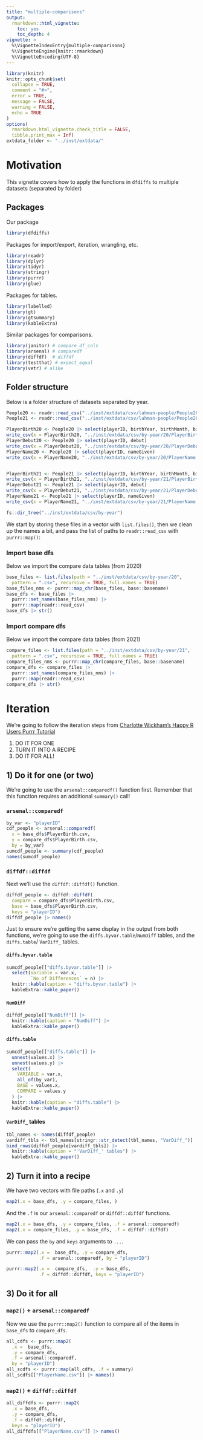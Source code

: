 ```yaml
---
title: "multiple-comparisons"
output: 
  rmarkdown::html_vignette:
    toc: yes
    toc_depth: 4
vignette: >
  %\VignetteIndexEntry{multiple-comparisons}
  %\VignetteEngine{knitr::rmarkdown}
  %\VignetteEncoding{UTF-8}
---
```


```r
library(knitr)
knitr::opts_chunk$set(
  collapse = TRUE,
  comment = "#>", 
  error = TRUE,
  message = FALSE,
  warning = FALSE,
  echo = TRUE
)
options(
  rmarkdown.html_vignette.check_title = FALSE,
  tibble.print_max = Inf)
extdata_folder <- "../inst/extdata/"
```

# Motivation 

This vignette covers how to apply the functions in `dfdiffs` to multiple datasets (separated by folder)

## Packages 

Our package

```r
library(dfdiffs)
```

Packages for import/export, iteration, wrangling, etc. 

```r
library(readr)
library(dplyr)
library(tidyr)
library(stringr)
library(purrr)
library(glue)
```

Packages for tables.

```r
library(labelled)
library(gt)
library(gtsummary)
library(kableExtra)
```

Similar packages for comparisons.

```r
library(janitor) # compare_df_cols
library(arsenal) # comparedf
library(diffdf)  # diffdf
library(testthat) # expect_equal
library(vetr) # alike
```

## Folder structure 

Below is a folder structure of datasets separated by year. 

```r
People20 <- readr::read_csv("../inst/extdata/csv/lahman-people/People2020.csv")
People21 <- readr::read_csv("../inst/extdata/csv/lahman-people/People2021.csv")

PlayerBirth20 <- People20 |> select(playerID, birthYear, birthMonth, birthDay)
write_csv(x = PlayerBirth20, "../inst/extdata/csv/by-year/20/PlayerBirth.csv")
PlayerDebut20 <- People20 |> select(playerID, debut)
write_csv(x = PlayerDebut20, "../inst/extdata/csv/by-year/20/PlayerDebut.csv")
PlayerName20 <- People20 |> select(playerID, nameGiven)
write_csv(x = PlayerName20, "../inst/extdata/csv/by-year/20/PlayerName.csv")


PlayerBirth21 <- People21 |> select(playerID, birthYear, birthMonth, birthDay)
write_csv(x = PlayerBirth21, "../inst/extdata/csv/by-year/21/PlayerBirth.csv")
PlayerDebut21 <- People21 |> select(playerID, debut)
write_csv(x = PlayerDebut21, "../inst/extdata/csv/by-year/21/PlayerDebut.csv")
PlayerName21 <- People21 |> select(playerID, nameGiven)
write_csv(x = PlayerName21, "../inst/extdata/csv/by-year/21/PlayerName.csv")
```

```r
fs::dir_tree("../inst/extdata/csv/by-year")
```

We start by storing these files in a vector with `list.files()`, then we clean up the names a bit, and pass the list of paths to `readr::read_csv` with `purrr::map()`:

### Import base dfs

Below we import the compare data tables (from 2020)

```r
base_files <- list.files(path = "../inst/extdata/csv/by-year/20", 
  pattern = ".csv", recursive = TRUE, full.names = TRUE)
base_files_nms <- purrr::map_chr(base_files, base::basename)
base_dfs <- base_files |> 
  purrr::set_names(base_files_nms) |> 
  purrr::map(readr::read_csv)
base_dfs |> str()
```

### Import compare dfs

Below we import the compare data tables (from 2021)

```r
compare_files <- list.files(path = "../inst/extdata/csv/by-year/21", 
  pattern = ".csv", recursive = TRUE, full.names = TRUE)
compare_files_nms <- purrr::map_chr(compare_files, base::basename)
compare_dfs <- compare_files |> 
  purrr::set_names(compare_files_nms) |> 
  purrr::map(readr::read_csv)
compare_dfs |> str()
```

# Iteration

We're going to follow the iteration steps from [Charlotte Wickham's Happy R Users Purrr Tutorial](https://www.rstudio.com/resources/rstudioconf-2017/happy-r-users-purrr-tutorial-/)

1. DO IT FOR ONE   
2. TURN IT INTO A RECIPE  
3. DO IT FOR ALL!  

## 1) Do it for one (or two)

We're going to use the `arsenal::comparedf()` function first. Remember that this function requires an additional `summary()` call! 

### `arsenal::comparedf`

```r
by_var <- "playerID"
cdf_people <- arsenal::comparedf(
  x = base_dfs$PlayerBirth.csv, 
  y = compare_dfs$PlayerBirth.csv, 
  by = by_var)
sumcdf_people <- summary(cdf_people)
names(sumcdf_people)
```


### `diffdf::diffdf`

Next we'll use the `diffdf::diffdf()` function.

```r
diffdf_people <- diffdf::diffdf(
  compare = compare_dfs$PlayerBirth.csv, 
  base = base_dfs$PlayerBirth.csv, 
  keys = "playerID")
diffdf_people |> names()
```


Just to ensure we're getting the same display in the output from both functions, we're going to use the `diffs.byvar.table`/`NumDiff` tables, and the `diffs.table`/ `VarDiff_` tables. 

#### `diffs.byvar.table`

```r
sumcdf_people[["diffs.byvar.table"]] |> 
  select(Variable = var.x, 
         `No of Differences` = n) |> 
  knitr::kable(caption = "diffs.byvar.table") |> 
  kableExtra::kable_paper()
```

#### `NumDiff`

```r
diffdf_people[["NumDiff"]] |> 
  knitr::kable(caption = "NumDiff") |> 
  kableExtra::kable_paper()
```


#### `diffs.table`

```r
sumcdf_people[["diffs.table"]] |> 
  unnest(values.x) |> 
  unnest(values.y) |> 
  select(
    VARIABLE = var.x,
    all_of(by_var),
    BASE = values.x,
    COMPARE = values.y
  ) |> 
  knitr::kable(caption = "diffs.table") |> 
  kableExtra::kable_paper()
```


#### `VarDiff_` tables

```r
tbl_names <- names(diffdf_people)
vardiff_tbls <- tbl_names[stringr::str_detect(tbl_names, "VarDiff_")]
bind_rows(diffdf_people[vardiff_tbls]) |> 
  knitr::kable(caption = "'VarDiff_' tables") |> 
  kableExtra::kable_paper()
```

## 2) Turn it into a recipe

We have two vectors with file paths (`.x` and `.y`)

```r
map2(.x = base_dfs, .y = compare_files, )
```

And the `.f` is our `arsenal::comparedf` or `diffdf::diffdf` functions. 

```r
map2(.x = base_dfs, .y = compare_files, .f = arsenal::comparedf)
map2(.x = compare_files, .y = base_dfs, .f = diffdf::diffdf)
```

We can pass the `by` and `keys` arguments to `...`.

```r
purrr::map2(.x =  base_dfs, .y = compare_dfs, 
            .f = arsenal::comparedf, by = "playerID")
```

```r
purrr::map2(.x =  compare_dfs,  .y = base_dfs, 
            .f = diffdf::diffdf, keys = "playerID")
```


## 3) Do it for all

### `map2()` + `arsenal::comparedf`

Now we use the `purrr::map2()` function to compare all of the items in `base_dfs` to `compare_dfs`.

```r
all_cdfs <- purrr::map2(
  .x =  base_dfs, 
  .y = compare_dfs, 
  .f = arsenal::comparedf, 
  by = "playerID")
all_scdfs <- purrr::map(all_cdfs, .f = summary)
all_scdfs[["PlayerName.csv"]] |> names()
```

### `map2()` + `diffdf::diffdf`

```r
all_diffdfs <- purrr::map2(
  .x = base_dfs, 
  .y = compare_dfs, 
  .f = diffdf::diffdf, 
  keys = "playerID")
all_diffdfs[["PlayerName.csv"]] |> names()
```


